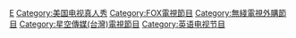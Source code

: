 [[Category:美國烹飪節目|E]]
[[Category:美国电视真人秀|Category:美国电视真人秀]]
[[Category:FOX電視節目|Category:FOX電視節目]]
[[Category:無綫電視外購節目|Category:無綫電視外購節目]]
[[Category:星空傳媒(台灣)電視節目|Category:星空傳媒(台灣)電視節目]]
[[Category:英语电视节目|Category:英语电视节目]]